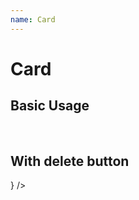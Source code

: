 ```yaml
---
name: Card
---
```



# Card

<Props of={Card}/>

## Basic Usage

<Playground>
  <Card
    id="1"
    heading="React"
    subheading="1 year"
  />
  <Card
    id="2"
    heading="NodeJS"
    subheading="1 year"
  />
  <br />
  <h2> With delete button </h2>
  <Card
    id="1"
    heading="React"
    subheading="1 year"
    renderDelete={() => <DeleteButton />}
  />
</Playground>
